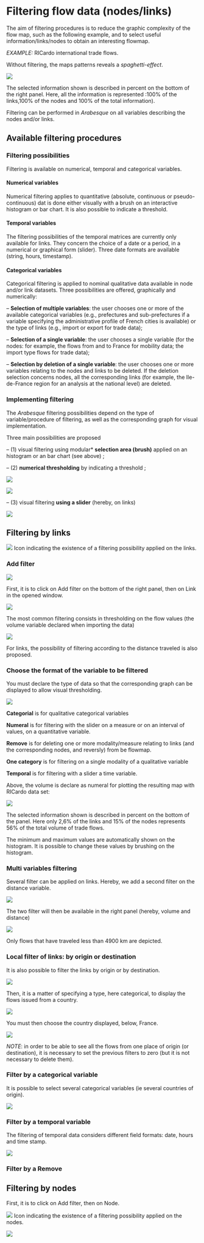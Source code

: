 # Filtering flow data (nodes/links) {#filtering}


The aim of filtering procedures is to reduce the graphic complexity of the flow map, such as the following example, and to select useful information/links/nodes to obtain an interesting flowmap.


_EXAMPLE:_ RICardo international trade flows.

Without filtering, the maps patterns reveals a _spaghetti-effect_.

![](images/RICardo_spaghetti.PNG)

The selected information shown is described in percent on the bottom of the right panel. Here, all the information is represented :100% of the links,100% of the nodes and 100% of the total information).


Filtering can be performed in _Arabesque_ on all variables describing the nodes and/or links. 


## Available filtering procedures


### Filtering possibilities

Filtering is available on numerical, temporal and categorical variables.


#### Numerical variables

Numerical filtering applies to quantitative (absolute, continuous or pseudo-continuous) dat is done either visually with a brush on an interactive histogram or bar chart. It is also possible to indicate a threshold. 

#### Temporal variables

The filtering possibilities of the temporal matrices are currently only available for links. They concern the choice of a date or a period, in a numerical or graphical form (slider). Three date formats are available (string, hours, timestamp).

#### Categorical variables

Categorical filtering is applied to nominal qualitative data available in node and/or link datasets. Three possibilities are offered, graphically and numerically:

-- **Selection of multiple variables**: the user chooses one or more of the available categorical variables (e.g., prefectures and sub-prefectures if a variable specifying the administrative profile of French cities is available) or the type of links (e.g., import or export for trade data);

-- **Selection of a single variable**: the user chooses a single variable (for the nodes: for example, the flows from and to France for mobility data; the import type flows for trade data);

-- **Selection by deletion of a single variable**: the user chooses one or more variables relating to the nodes and links to be deleted. If the deletion selection concerns nodes, all the corresponding links (for example, the Ile-de-France region for an analysis at the national level) are deleted.


### Implementing filtering

The _Arabesque_ filtering possibilities depend on the type of variable/procedure of filtering, as well as the corresponding graph for visual implementation.

Three main possibilities are proposed

-- (1) visual filtering using modular* **selection area (brush)** applied on an histogram or an bar chart (see above) ;

-- (2) **numerical thresholding** by indicating a threshold ;


![](images/schema_histogram.png)


![](images/schema_BarChart.png)


-- (3) visual filtering **using a slider** (hereby, on links)


![](images/schema_Slider_temp.png)


## Filtering by links

![](images/icon_links_filtering.png) Icon indicating the existence of a filtering possibility applied on the links.


### Add filter


![](images/Add_stats_Filter.png)



First, it is to click on Add filter on the bottom of the right panel, then on Link in the opened window.


![](images/Add_filter_links1.png)


The most common filtering consists in thresholding on the flow values (the volume variable declared when importing the data)

![](images/Add_filter_links_volume.png)

For links, the possibility of filtering according to the distance traveled is also proposed.


### Choose the format of the variable to be filtered

You must declare the type of data so that the corresponding graph can be displayed to allow visual thresholding.


![](images/Add_filter_links.png)

**Categorial** is for qualitative categorical variables

**Numeral** is for filtering with the slider on a measure or on an interval of values, on a quantitative variable.

**Remove** is for deleting one or more modality/measure relating to links (and the corresponding nodes, and reversly) from be flowmap.

**One category** is for filtering on a single modality of a qualitative variable

**Temporal** is for filtering with a slider a time variable.


Above, the volume is declare as numeral for plotting the resulting map with RICardo data set:


![](images/RICardo_filter_links_numeral.png)

The selected information shown is described in percent on the bottom of the panel. Here only 2,6% of the links and 15% of the nodes represents 56% of the total volume of trade flows.

The minimum and maximum values are automatically shown on the histogram. It is possible to change these values by brushing on the histogram.


### Multi variables filtering

Several filter can be applied on links. Hereby, we add a second filter on the distance variable. 


![](images/Add_filter_links_dist.png)

The two filter will then be available in the right panel (hereby, volume and distance)

![](images/Add_links_filter_vol_distance.png)

Only flows that have traveled less than 4900 km are depicted.


### Local filter of links: by origin or destination

It is also possible to filter the links by origin or by destination.

![](images/Add_links_filter_origin.png)

Then, it is a matter of specifying a type, here categorical, to display the flows issued from a country. 


![](images/Add_filter_links_origin_categorial.png)

You must then choose the country displayed, below, France.


![](images/Add_links_filter_origin_France.png)


_NOTE_: in order to be able to see all the flows from one place of origin (or destination), it is necessary to set the previous filters to zero (but it is not necessary to delete them).


### Filter by a categorical variable

It is possible to select several categorical variables (ie several countries of origin).


![](images/Add_filter_links_category.png)


### Filter by a temporal variable

The filtering of temporal data considers different field formats: date, hours and time stamp.


![](images/Add_filter_links_temporal.png)

### Filter by a Remove






## Filtering by nodes

First, it is to click on Add filter, then on Node.

![](images/icon_nodes_filtering.png) Icon indicating the existence of a filtering possibility applied on the nodes.


![](images/Add_filter_nodes1.png)





